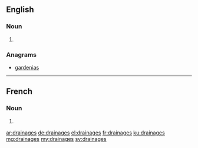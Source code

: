 ==English==

===Noun===
{{head|en|plural}}

# {{plural of|drainage|lang=en}}

===Anagrams===
* [[gardenias#English|gardenias]]

----

==French==

===Noun===
{{head|fr|plural|g=m}}

# {{plural of|drainage|lang=fr}}

[[ar:drainages]]
[[de:drainages]]
[[el:drainages]]
[[fr:drainages]]
[[ku:drainages]]
[[mg:drainages]]
[[my:drainages]]
[[sv:drainages]]